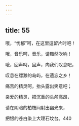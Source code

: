 ```yaml
---
---
---
```

title: 55
---




哦，“忧郁”呵，在这里逗留片时吧！

哦，音乐呵，音乐，请黯然吹响！

哦，回声呵，回声，向我们叹息吧，

叹息在缥渺的岛屿，在遗忘之乡！

痛苦的精灵呵，抬头露出笑意吧；

亲爱的精灵，把沉重的头颅高昂，

请在阴暗的柏枝间射出幽光来，

把银的苍白染上大理石坟台。440